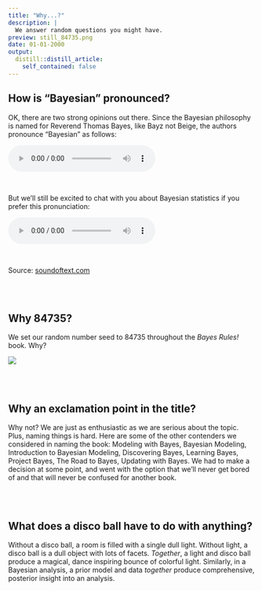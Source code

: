 ```yaml
---
title: "Why...?"
description: |
  We answer random questions you might have.
preview: still_84735.png
date: 01-01-2000
output:
  distill::distill_article:
    self_contained: false
---
```



## How is "Bayesian" pronounced?

OK, there are two strong opinions out there. Since the Bayesian philosophy is named for Reverend Thomas Bayes, like Bayz not Beige, the authors pronounce "Bayesian" as follows:

<audio controls>
  <source src="bayesian.mp3" type="audio/mpeg">
</audio>

\

But we'll still be excited to chat with you about Bayesian statistics if you prefer this pronunciation:

<audio controls>
  <source src="bayesian_2.mp3" type="audio/mpeg">
</audio>

\


Source: [soundoftext.com](https://soundoftext.com/)


\
\



## Why 84735?

We set our random number seed to 84735 throughout the *Bayes Rules!* book. Why?

![](movie_84735.gif)



\
\


## Why an exclamation point in the title?

Why not? We are just as enthusiastic as we are serious about the topic. Plus, naming things is hard. Here are some of the other contenders we considered in naming the book: Modeling with Bayes, Bayesian Modeling, Introduction to Bayesian Modeling, Discovering Bayes, Learning Bayes, Project Bayes, The Road to Bayes, Updating with Bayes. We had to make a decision at some point, and went with the option that we'll never get bored of and that will never be confused for another book.


\
\


## What does a disco ball have to do with anything?

Without a disco ball, a room is filled with a single dull light.
Without light, a disco ball is a dull object with lots of facets.
*Together*, a light and disco ball produce a magical, dance inspiring bounce of colorful light.
Similarly, in a Bayesian analysis, a prior model and data *together* produce comprehensive, posterior insight into an analysis.

